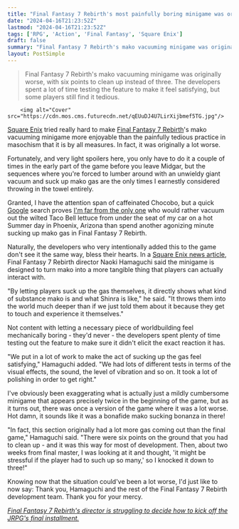 ```yaml
---
title: "Final Fantasy 7 Rebirth's most painfully boring minigame was originally twice as tedious, but at the last minute Square decided 'it might be stressful'"
date: "2024-04-16T21:23:52Z"
lastmod: "2024-04-16T21:23:52Z"
tags: ['RPG', 'Action', 'Final Fantasy', 'Square Enix']
draft: false
summary: "Final Fantasy 7 Rebirth's mako vacuuming minigame was originally worse, with six points to clean up instead of three. The developers spent a lot of time testing the feature to make it feel satisfying, but some players still find it tedious."
layout: PostSimple
---
```

> Final Fantasy 7 Rebirth's mako vacuuming minigame was originally worse, with six points to clean up instead of three. The developers spent a lot of time testing the feature to make it feel satisfying, but some players still find it tedious.


        <img alt="Cover" src="https://cdn.mos.cms.futurecdn.net/qEUuDJ4U7LirXijbmef5TG.jpg"/>
        
[Square Enix](https://www.gamesradar.com/uk/tag/square_enix/) tried really hard to make [Final Fantasy 7 Rebirth](https://www.gamesradar.com/final-fantasy-7-rebirth-guide/)'s mako vacuuming minigame more enjoyable than the painfully tedious practice in masochism that it is by all measures. In fact, it was originally a lot worse.

Fortunately, and very light spoilers here, you only have to do it a couple of times in the early part of the game before you leave Midgar, but the sequences where you're forced to lumber around with an unwieldy giant vacuum and suck up mako gas are the only times I earnestly considered throwing in the towel entirely. 

Granted, I have the attention span of caffeinated Chocobo, but a quick [Google](https://www.gamesradar.com/uk/tag/google/) search proves [I'm far from the only one](https://www.reddit.com/r/FinalFantasy/comments/1alv8fs/did_anyone_else_feel_like_this_vacuuming_thing/) who would rather vacuum out the wilted Taco Bell lettuce from under the seat of my car on a hot Summer day in Phoenix, Arizona than spend another agonizing minute sucking up mako gas in Final Fantasy 7 Rebirth.

Naturally, the developers who very intentionally added this to the game don't see it the same way, bless their hearts. In a [Square Enix news article](https://www.square-enix-games.com/en_GB/news/final-fantasy-vii-rebirth-nibelheim-pt2), Final Fantasy 7 Rebirth director Naoki Hamaguchi said the minigame is designed to turn mako into a more tangible thing that players can actually interact with.

"By letting players suck up the gas themselves, it directly shows what kind of substance mako is and what Shinra is like," he said. "It throws them into the world much deeper than if we just told them about it because they get to touch and experience it themselves."



Not content with letting a necessary piece of worldbuilding feel mechanically boring - they'd never - the developers spent plenty of time testing out the feature to make sure it didn't elicit the exact reaction it has.

"We put in a lot of work to make the act of sucking up the gas feel satisfying," Hamaguchi added. "We had lots of different tests in terms of the visual effects, the sound, the level of vibration and so on. It took a lot of polishing in order to get right."

I've obviously been exaggerating what is actually just a mildly cumbersome minigame that appears precisely twice in the beginning of the game, but as it turns out, there was once a version of the game where it was a lot worse. Hot damn, it sounds like it was a bonafide mako sucking bonanza in there!

"In fact, this section originally had a lot more gas coming out than the final game," Hamaguchi said. "There were six points on the ground that you had to clean up - and it was this way for most of development. Then, about two weeks from final master, I was looking at it and thought, 'it might be stressful if the player had to such up so many,' so I knocked it down to three!"

Knowing now that the situation could've been a lot worse, I'd just like to now say: Thank you, Hamaguchi and the rest of the Final Fantasy 7 Rebirth development team. Thank you for your mercy.

[<em>Final Fantasy 7 Rebirth's director is struggling to decide how to kick off the JRPG's final installment.</em>](https://www.gamesradar.com/final-fantasy-7-rebirths-director-is-struggling-to-decide-how-to-kick-off-the-jrpgs-final-installment/)
        